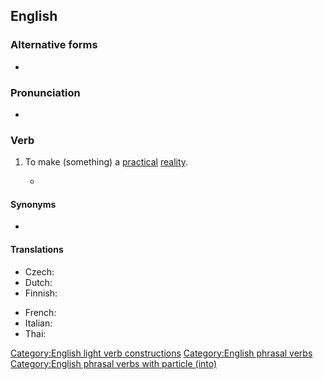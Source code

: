 ==English==

===Alternative forms===
* {{l|en|put in practice}}

===Pronunciation===
* {{audio|en|En-au-put into practice.ogg|Audio (AU)}}

===Verb===
{{en-verb|put<,,put> into practice}}

# {{lb|en|transitive|idiomatic}} To make (something) a [[practical]] [[reality]].
#: {{ux|en|But there remain two problems to resolve before the plan can be '''put into practice'''.}}
#* {{quote-journal|en|year=1941|month=May|title=Notes and News: William Stroudley|journal=Railway Magazine|page=234|text=In his view, this eminent locomotive engineer had very decided opinions of his own, and was not afraid of '''putting them into practice'''; but a weakness lay in the fact that there was no one on his staff in a position sufficiently strong to hold his own with Stroudley in an argument.}}

====Synonyms====
* {{l|en|put into action}}

====Translations====
{{trans-top|make something a practical reality}}
* Czech: {{t|cs|uvést do praxe|pf}}
* Dutch: {{t|nl|in praktijk zetten}}
* Finnish: {{t|fi|panna täytäntöön}}
{{trans-mid}}
* French: {{t+|fr|mettre en pratique}}
* Italian: {{t|it|mettere in pratica}}
* Thai: {{t|th|นำไปปฏิบัติ}}
{{trans-bottom}}

[[Category:English light verb constructions]]
[[Category:English phrasal verbs]]
[[Category:English phrasal verbs with particle (into)]]